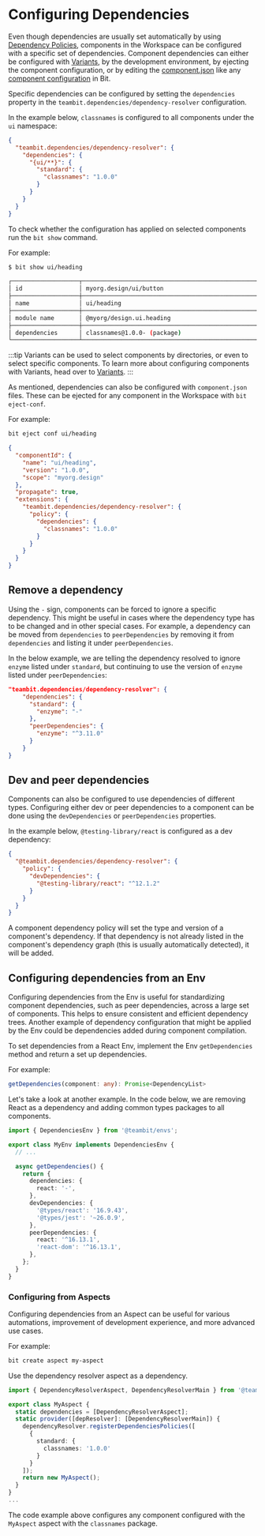 # Configuring Dependencies


Even though dependencies are usually set automatically by using [Dependency Policies](/docs/dependencies/dependency-policies), components in the Workspace can be configured with a 
specific set of dependencies. Component dependencies can either be configured with [Variants](/docs/workspace/variants), by the development environment, by ejecting the component configuration, or by editing the [component.json](/docs/components/component-json)
like any [component configuration](/components/component-config) in Bit. 

Specific dependencies can be configured by setting the `dependencies` property in the `teambit.dependencies/dependency-resolver` configuration.

In the example below, `classnames` is configured to all components under the `ui` namespace:

```json
{
  "teambit.dependencies/dependency-resolver": {
    "dependencies": {
      "{ui/**}": {
        "standard": {
          "classnames": "1.0.0" 
        }
      }
    }
  }
}
```

To check whether the configuration has applied on selected components run the `bit show` command.

For example: 

```bash
$ bit show ui/heading
```

```bash {6}
┌───────────────────┬────────────────────────────────────────────────────────────┐
│ id                │ myorg.design/ui/button                                     │
├───────────────────┼────────────────────────────────────────────────────────────┤
│ name              │ ui/heading                                                 │
├───────────────────┼────────────────────────────────────────────────────────────┤
│ module name       │ @myorg/design.ui.heading                                   │
├───────────────────┼────────────────────────────────────────────────────────────┤
│ dependencies      │ classnames@1.0.0- (package)                                │
└───────────────────┴────────────────────────────────────────────────────────────┘
```

:::tip
Variants can be used to select components by directories, or even to select specific components. To learn more about configuring components with Variants, head over to [Variants](/workspace/variants). 
:::

As mentioned, dependencies can also be configured with `component.json` files. These can be ejected for any component in the Workspace with `bit eject-conf`.

For example:

```bash
bit eject conf ui/heading
```

```json
{
  "componentId": {
    "name": "ui/heading",
    "version": "1.0.0",
    "scope": "myorg.design"
  },
  "propagate": true,
  "extensions": {
    "teambit.dependencies/dependency-resolver": {
      "policy": {
        "dependencies": {
          "classnames": "1.0.0"
        }
      }
    }
  }
}
```

## Remove a dependency

Using the `-` sign, components can be forced to ignore a specific dependency. This might be useful in cases where the dependency type has to be changed and in other special cases.
For example, a dependency can be moved from `dependencies` to `peerDependencies` by removing it from `dependencies` and listing it under `peerDependencies`.

In the below example, we are telling the dependency resolved to ignore `enzyme` listed under `standard`, but continuing to use the version of `enzyme` listed under `peerDependencies`:

```json title="Removing a dependency and setting it as a peer dependency"
"teambit.dependencies/dependency-resolver": {
    "dependencies": {
      "standard": {
        "enzyme": "-"
      },
      "peerDependencies": {
        "enzyme": "^3.11.0"
      }
    }
}
```

## Dev and peer dependencies
Components can also be configured to use dependencies of different types. Configuring either dev or peer dependencies to a component can be done using the `devDependencies` or `peerDependencies` properties.

In the example below, `@testing-library/react` is configured as a dev dependency: 

```json
{
  "@teambit.dependencies/dependency-resolver": {
    "policy": {
      "devDependencies": {
        "@testing-library/react": "^12.1.2"
      }
    }
  }
}
```

A component dependency policy will set the type and version of a component's dependency. If that dependency is not already listed in the component's dependency graph (this is usually automatically detected), it will be added.


## Configuring dependencies from an Env
Configuring dependencies from the Env is useful for standardizing component dependencies, such as peer dependencies, across a large set of components. This helps to ensure
consistent and efficient dependency trees. Another example of dependency configuration that might be applied by the Env could be dependencies added during component
compilation.


To set dependencies from a React Env, implement the Env `getDependencies` method and return a set up dependencies.

For example:

```ts
getDependencies(component: any): Promise<DependencyList>
```

Let's take a look at another example. In the code below, we are removing React as a dependency and adding common types packages to all components. 

```ts
import { DependenciesEnv } from '@teambit/envs';

export class MyEnv implements DependenciesEnv {
  // ...

  async getDependencies() {
    return {
      dependencies: {
        react: '-',
      },
      devDependencies: {
        '@types/react': '16.9.43',
        '@types/jest': '~26.0.9',
      },
      peerDependencies: {
        react: '^16.13.1',
        'react-dom': '^16.13.1',
      },
    };
  }
}
```

### Configuring from Aspects

Configuring dependencies from an Aspect can be useful for various automations, improvement of development experience, and more advanced use cases. 

For example: 

```bash
bit create aspect my-aspect
```

Use the dependency resolver aspect as a dependency.

```ts
import { DependencyResolverAspect, DependencyResolverMain } from '@teambit/dependency-resolver';

export class MyAspect {
  static dependencies = [DependencyResolverAspect];
  static provider([depResolver]: [DependencyResolverMain]) {
    dependencyResolver.registerDependenciesPolicies([
      {
        standard: {
          classnames: '1.0.0'
        }
      }
    ]);
    return new MyAspect();
  }
}
...
```

The code example above configures any component configured with the `MyAspect` aspect with the `classnames` package.


